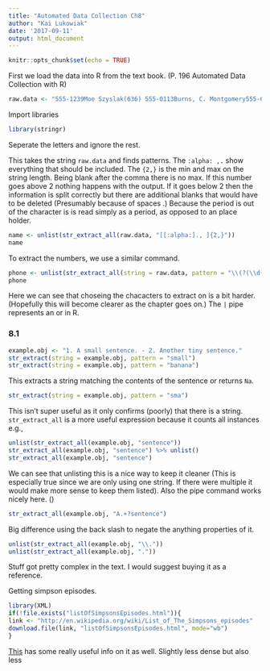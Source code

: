 ```yaml
---
title: "Automated Data Collection Ch8"
author: "Kai Lukowiak"
date: '2017-09-11'
output: html_document
---
```


```r
knitr::opts_chunk$set(echo = TRUE)
```

First we load the data into R from the text book. (P. 196 Automated Data Collection with R)
```r
raw.data <- "555-1239Moe Szyslak(636) 555-0113Burns, C. Montgomery555-6542Rev. Timothy Lovejoy555 8904Ned Flanders636-555-3226Simpson, Homer5553642Dr. Julius Hibbert"
```
Import libraries
```r
library(stringr)
```

Seperate the letters and ignore the rest.
 
This takes the string `raw.data` and finds patterns. The `:alpha: ,.` show everything that should be included. The `{2,}` is the min and max on the string length. Being blank after the comma there is no max. If this number goes above 2 nothing happens with the output. If it goes below 2 then the information is split correctly but there are additional blanks that would have to be deleted (Presumably because of spaces `  `.)
Because the period is out of the character is is read simply as a period, as opposed to an place holder.
```r
name <- unlist(str_extract_all(raw.data, "[[:alpha:]., ]{2,}"))
name
```

To extract the numbers, we use a similar command.
```r
phone <- unlist(str_extract_all(string = raw.data, pattern = "\\(?(\\d{3})?\\)?(-| )?\\d{3}(-| )?\\d{4}"))
phone
```
Here we can see that choseing the chacacters to extract on is a bit harder. (Hopefully this will become clearer as the chapter goes on.)
The `|` pipe represents an or in R.


### 8.1
```r
example.obj <- "1. A small sentence. - 2. Another tiny sentence."
str_extract(string = example.obj, pattern = "small")
str_extract(string = example.obj, pattern = "banana")
```
This extracts a string matching the contents of the sentence or returns `Na`.
```r
str_extract(string = example.obj, pattern = "sma")
```

This isn't super useful as it only confirms (poorly) that there is a string.
`str_extract_all` is a more useful expression because it counts all instances e.g.,
```r
unlist(str_extract_all(example.obj, "sentence"))
str_extract_all(example.obj, "sentence") %>% unlist()
str_extract_all(example.obj, "sentence")
```
We can see that unlisting this is a nice way to keep it cleaner (This is especially true since we are only using one string. If there were multiple it would make more sense to keep them listed). Also the pipe command works nicely here. ()


```r
str_extract_all(example.obj, "A.+?sentence")
```
Big difference using the back slash to negate the anything properties of it. 
```r
unlist(str_extract_all(example.obj, "\\."))
unlist(str_extract_all(example.obj, "."))
```

Stuff got pretty complex in the text. I would suggest buying it as a reference.


Getting simpson episodes.
```r
library(XML)
if(!file.exists("listOfSimpsonsEpisodes.html")){
link <- "http://en.wikipedia.org/wiki/List_of_The_Simpsons_episodes"
download.file(link, "listOfSimpsonsEpisodes.html", mode="wb")
}
```



[This](http://r4ds.had.co.nz/strings.html) has some really useful info on it as well. Slightly less dense but also less 

